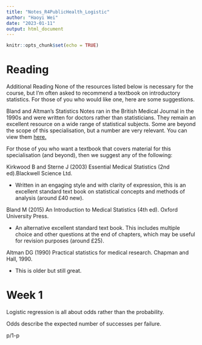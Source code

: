 ```yaml
---
title: "Notes_R4PublicHealth_Logistic"
author: "Haoyi Wei"
date: "2023-01-11"
output: html_document
---
```


```r
knitr::opts_chunk$set(echo = TRUE)
```

# Reading

Additional Reading
None of the resources listed below is necessary for the course, but I'm often asked to recommend a textbook on introductory statistics. For those of you who would like one, here are some suggestions.

Bland and Altman's Statistics Notes ran in the British Medical Journal in the 1990s and were written for doctors rather than statisticians. They remain an excellent resource on a wide range of statistical subjects. Some are beyond the scope of this specialisation, but a number are very relevant. You can view them [here.](https://www-users.york.ac.uk/~mb55/pubs/pbstnote.htm)

For those of you who want a textbook that covers material for this specialisation (and beyond), then we suggest any of the following:
 
 Kirkwood B and Sterne J (2003) Essential Medical Statistics (2nd ed).Blackwell Science Ltd.

- Written in an engaging style and with clarity of expression, this is an excellent standard text book on statistical concepts and methods of analysis (around £40 new).
 
 
Bland M (2015) An Introduction to Medical Statistics (4th ed). Oxford University Press. 

- An alternative excellent standard text book. This includes multiple choice and other questions at the end of chapters, which may be useful for revision purposes (around £25). 
 
 Altman DG (1990) Practical statistics for medical research. Chapman and Hall, 1990. 

- This is older but still great.

# Week 1

Logistic regression is all about odds rather than the probability.

Odds describe the expected number of successes per failure.

p/1-p